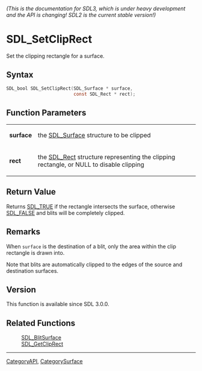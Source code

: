 ====== (This is the documentation for SDL3, which is under heavy development and the API is changing! SDL2 is the current stable version!) ======
= SDL_SetClipRect =

Set the clipping rectangle for a surface.

== Syntax ==

<syntaxhighlight lang='c'>
SDL_bool SDL_SetClipRect(SDL_Surface * surface,
                         const SDL_Rect * rect);
</syntaxhighlight>

== Function Parameters ==

{|
|'''surface'''
|the [[SDL_Surface]] structure to be clipped
|-
|'''rect'''
|the [[SDL_Rect]] structure representing the clipping rectangle, or NULL to disable clipping
|}

== Return Value ==

Returns [[SDL_TRUE]] if the rectangle intersects the surface, otherwise
[[SDL_FALSE]] and blits will be completely clipped.

== Remarks ==

When <code>surface</code> is the destination of a blit, only the area
within the clip rectangle is drawn into.

Note that blits are automatically clipped to the edges of the source and
destination surfaces.

== Version ==

This function is available since SDL 3.0.0.

== Related Functions ==

:[[SDL_BlitSurface]]
:[[SDL_GetClipRect]]

----
[[CategoryAPI]], [[CategorySurface]]


